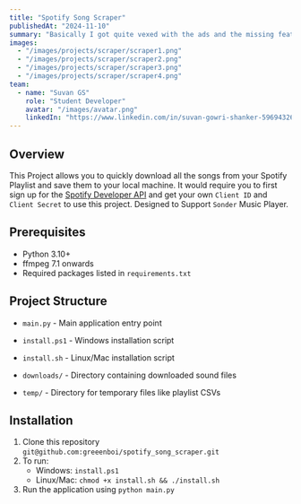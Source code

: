 ```yaml
---
title: "Spotify Song Scraper"
publishedAt: "2024-11-10"
summary: "Basically I got quite vexed with the ads and the missing features (shuffle & loop) and overall terrible experience (ai shuffle) offered by spotify free plan. So I made a Quick-Fix to migrate to my own Song Player. (Sonder)"
images:
  - "/images/projects/scraper/scraper1.png"
  - "/images/projects/scraper/scraper2.png"
  - "/images/projects/scraper/scraper3.png"
  - "/images/projects/scraper/scraper4.png"
team:
  - name: "Suvan GS"
    role: "Student Developer"
    avatar: "/images/avatar.png"
    linkedIn: "https://www.linkedin.com/in/suvan-gowri-shanker-596943261/"
---
```


## Overview

This Project allows you to quickly download all the songs from your Spotify Playlist and save them to your local machine.
It would require you to first sign up for the [Spotify Developer API](https://developer.spotify.com) and get your own `Client ID` and `Client Secret` to use this project.
Designed to Support `Sonder` Music Player.

## Prerequisites

- Python 3.10+
- ffmpeg 7.1 onwards
- Required packages listed in `requirements.txt`

## Project Structure

- `main.py` - Main application entry point
- `install.ps1` - Windows installation script
- `install.sh` - Linux/Mac installation script

- `downloads/` - Directory containing downloaded sound files
- `temp/` - Directory for temporary files like playlist CSVs



## Installation

1. Clone this repository `git@github.com:greeenboi/spotify_song_scraper.git`
2. To run:
    - Windows: `install.ps1`
    - Linux/Mac: `chmod +x install.sh && ./install.sh`
3. Run the application using `python main.py`